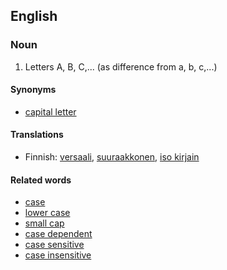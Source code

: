 == English ==

===Noun===
# Letters A, B, C,... (as difference from a, b, c,...)

====Synonyms====

* [[capital letter]]

====Translations====

*Finnish: [[versaali]], [[suuraakkonen]], [[iso kirjain]]

====Related words====

*[[case]]
*[[lower case]]
*[[small cap]]
*[[case dependent]]
*[[case sensitive]]
*[[case insensitive]]
